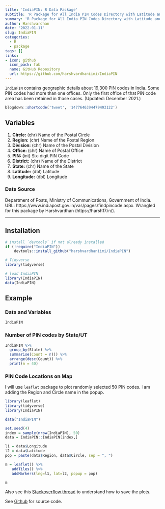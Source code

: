 ```yaml
---
title: 'IndiaPIN: R Data Package'
subtitle: 'R Package for All India PIN Codes Directory with Latitude and Longitude Details (Updated: December 2021)'
summary: 'R Package for All India PIN Codes Directory with Latitude and Longitude Details (Updated: December 2021)'
author: Harshvardhan
date: '2022-01-11'
slug: IndiaPIN
categories:
  - R
  - package
tags: []
links:
- icon: github
  icon_pack: fab
  name: GitHub Repository
  url: https://github.com/harshvardhaniimi/IndiaPIN
---
```



`IndiaPIN` contains geographic details about 19,300 PIN codes in India. Some PIN codes had more than one offices. Only the first office of that PIN code area has been retained in those cases. (Updated: December 2021.)

```r
blogdown::shortcode('tweet', '1477646394479493122')
```

## Variables
1. **Circle:** (chr) Name of the Postal Circle
2. **Region:** (chr) Name of the Postal Region
3. **Division:** (chr) Name of the Postal Division
4. **Office:** (chr) Name of Postal Office
5. **PIN:** (int) Six-digit PIN Code
6. **District:** (chr) Name of the District
7. **State:** (chr) Name of the State
8. **Latitude:** (dbl) Latitude
9. **Longitude:** (dbl) Longitude

### Data Source
Department of Posts, Ministry of Communications, Government of India. URL: https://www.indiapost.gov.in/vas/pages/findpincode.aspx. Wrangled for this package by Harshvardhan (https://harsh17.in/).

---

## Installation

````r
# install `devtools` if not already installed
if (!require("IndiaPIN")) 
    devtools::install_github("harshvardhaniimi/IndiaPIN")

# Tidyverse
library(tidyverse)

# load IndiaPIN
library(IndiaPIN)
data(IndiaPIN)
````

## Example

### Data and Variables

````r
IndiaPIN
````

### Number of PIN codes by State/UT

````r
IndiaPIN %>% 
  group_by(State) %>% 
  summarise(Count = n()) %>% 
  arrange(desc(Count)) %>% 
  print(n = 40)
````

### PIN Code Locations on Map

I will use `leaflet` package to plot randomly selected 50 PIN codes. I am adding the Region and Circle name in the popup.

```r
library(leaflet)
library(tidyverse)
library(IndiaPIN)

data("IndiaPIN")

set.seed(4)
index = sample(nrow(IndiaPIN), 50)
data = IndiaPIN::IndiaPIN[index,]

l1 = data$Longitude
l2 = data$Latitude
pop = paste(data$Region, data$Circle, sep = ", ")

m = leaflet() %>% 
   addTiles() %>% 
   addMarkers(lng=l1, lat=l2, popup = pop)

m
```

Also see this [Stackoverflow thread](https://stackoverflow.com/questions/31336898/how-to-save-leaflet-in-r-map-as-png-or-jpg-file) to understand how to save the plots.

See [Github](https://github.com/harshvardhaniimi/IndiaPIN) for source code.

